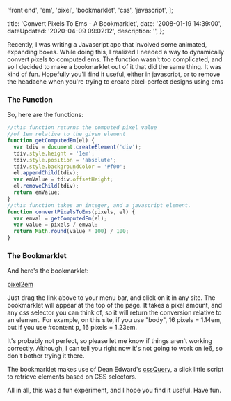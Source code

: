 
  'front end',
  'em',
  'pixel',
  'bookmarklet',
  'css',
  'javascript',
];

  title: 'Convert Pixels To Ems - A Bookmarklet',
  date: '2008-01-19 14:39:00',
  dateUpdated: '2020-04-09 09:02:12',
  description: '',
};

Recently, I was writing a Javascript app that involved some animated, expanding boxes. While doing this, I realized I needed a way to dynamically convert pixels to computed ems. The function wasn't too complicated, and so I decided to make a bookmarklet out of it that did the same thing. It was kind of fun. Hopefully you'll find it useful, either in javascript, or to remove the headache when you're trying to create pixel-perfect designs using ems

### The Function

So, here are the functions:

```javascript
//this function returns the computed pixel value
//of 1em relative to the given element
function getComputedEm(el) {
  var tdiv = document.createElement('div');
  tdiv.style.height = '1em';
  tdiv.style.position = 'absolute';
  tdiv.style.backgroundColor = '#f00';
  el.appendChild(tdiv);
  var emValue = tdiv.offsetHeight;
  el.removeChild(tdiv);
  return emValue;
}
//this function takes an integer, and a javascript element.
function convertPixelsToEms(pixels, el) {
  var emval = getComputedEm(el);
  var value = pixels / emval;
  return Math.round(value * 100) / 100;
}
```

### The Bookmarklet

And here's the bookmarklet:

<p className="text-center">
  <a href="javascript:(function(){var script=document.createElement('script');script.src='http://danott.dev/pixel2em/pixel2em.js';document.getElementsByTagName('head')[0].appendChild(script);})()">
    pixel2em
  </a>
</p>

Just drag the link above to your menu bar, and click on it in any site. The bookmarklet will appear at the top of the page. It takes a pixel amount, and any css selector you can think of, so it will return the conversion relative to an element. For example, on this site, if you use "body", 16 pixels = 1.14em, but if you use #content p, 16 pixels = 1.23em.

It's probably not perfect, so please let me know if things aren't working correctly. Although, I can tell you right now it's not going to work on ie6, so don't bother trying it there.

The bookmarklet makes use of Dean Edward's [cssQuery](http://dean.edwards.name/my/cssQuery/ 'cssQuery'), a slick little script to retrieve elements based on CSS selectors.

All in all, this was a fun experiment, and I hope you find it useful. Have fun.
